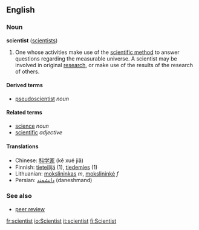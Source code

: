 ==English==
===Noun===
'''scientist''' ([[scientists]])

#One whose activities make use of the [[scientific method]] to answer questions regarding the measurable universe.  A scientist may be involved in original [[research]], or make use of the results of the research of others.

====Derived terms====
*[[pseudoscientist]] ''noun''

====Related terms====
*[[science]] ''noun''
*[[scientific]] ''adjective''

====Translations====
*Chinese: [[科学家]] (kē xué jiā)
*Finnish: [[tieteilijä]] (1), [[tiedemies]] (1)
*Lithuanian: [[mokslininkas]] ''m'', [[mokslininkė]] ''f''
*Persian: [[دانشمند]] (daneshmand)

===See also===
*[[peer review]]

[[fr:scientist]]
[[io:Scientist]]
[[it:scientist]]
[[fi:Scientist]]